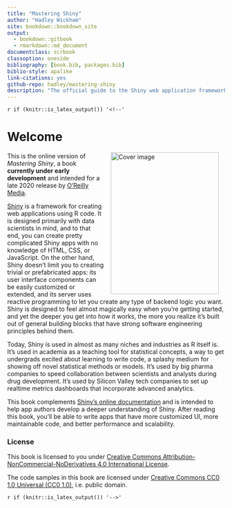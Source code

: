 ```yaml
--- 
title: "Mastering Shiny"
author: "Hadley Wickham"
site: bookdown::bookdown_site
output:
  - bookdown::gitbook
  - rmarkdown::md_document
documentclass: scrbook
classoption: oneside
bibliography: [book.bib, packages.bib]
biblio-style: apalike
link-citations: yes
github-repo: hadley/mastering-shiny
description: "The official guide to the Shiny web application framework for R."
---
```


`r if (knitr::is_latex_output()) '<!--'` 

# Welcome {-}

<img src="cover.png" width="250" height="328" alt="Cover image" align="right" style="margin: 0 1em 0 1em" />This is the online version of _Mastering Shiny_, a book **currently under early development** and intended for a late 2020 release by [O'Reilly Media](https://www.oreilly.com/).

[Shiny](https://shiny.rstudio.com/) is a framework for creating web applications using R code. It is designed primarily with data scientists in mind, and to that end, you can create pretty complicated Shiny apps with no knowledge of HTML, CSS, or JavaScript. On the other hand, Shiny doesn't limit you to creating trivial or prefabricated apps: its user interface components can be easily customized or extended, and its server uses reactive programming to let you create any type of backend logic you want. Shiny is designed to feel almost magically easy when you're getting started, and yet the deeper you get into how it works, the more you realize it's built out of general building blocks that have strong software engineering principles behind them.

Today, Shiny is used in almost as many niches and industries as R itself is. It's used in academia as a teaching tool for statistical concepts, a way to get undergrads excited about learning to write code, a splashy medium for showing off novel statistical methods or models. It's used by big pharma companies to speed collaboration between scientists and analysts during drug development. It's used by Silicon Valley tech companies to set up realtime metrics dashboards that incorporate advanced analytics.

This book complements [Shiny's online documentation](https://shiny.rstudio.com/) and is intended to help app authors develop a deeper understanding of Shiny. After reading this book, you'll be able to write apps that have more customized UI, more maintainable code, and better performance and scalability.

### License {-}

This book is licensed to you under [Creative Commons Attribution-NonCommercial-NoDerivatives 4.0 International License](http://creativecommons.org/licenses/by-nc-nd/4.0/).

The code samples in this book are licensed under [Creative Commons CC0 1.0 Universal (CC0 1.0)](https://creativecommons.org/publicdomain/zero/1.0/), i.e. public domain.

`r if (knitr::is_latex_output()) '-->'`
